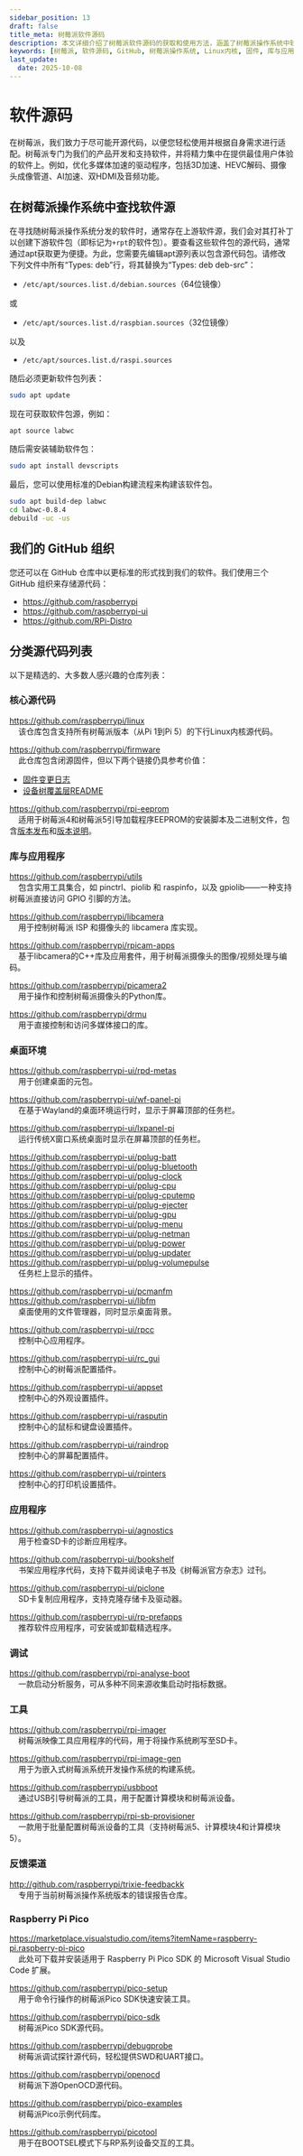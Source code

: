 ```yaml
---
sidebar_position: 13
draft: false
title_meta: 树莓派软件源码
description: 本文详细介绍了树莓派软件源码的获取和使用方法，涵盖了树莓派操作系统中软件源的查找、GitHub组织中的源代码存储、以及各种核心源代码、库与应用程序、桌面环境、应用程序、调试工具和反馈渠道的详细信息。还提供了树莓派Pico相关的SDK和工具的源代码链接，帮助开发者更好地利用开源资源进行开发和调试。
keywords: [树莓派, 软件源码, GitHub, 树莓派操作系统, Linux内核, 固件, 库与应用程序, 桌面环境, 应用程序, 调试工具, 反馈渠道, Raspberry Pi Pico, SDK, 开源资源]
last_update: 
  date: 2025-10-08
---
```


# 软件源码

在树莓派，我们致力于尽可能开源代码，以便您轻松使用并根据自身需求进行适配。树莓派专门为我们的产品开发和支持软件，并将精力集中在提供最佳用户体验的软件上。例如，优化多媒体加速的驱动程序，包括3D加速、HEVC解码、摄像头成像管道、AI加速、双HDMI及音频功能。

## 在树莓派操作系统中查找软件源

在寻找随树莓派操作系统分发的软件时，通常存在上游软件源，我们会对其打补丁以创建下游软件包（即标记为`+rpt`的软件包）。要查看这些软件包的源代码，通常通过apt获取更为便捷。为此，您需要先编辑apt源列表以包含源代码包。请修改下列文件中所有“Types: deb”行，将其替换为“Types: deb deb-src”：

* `/etc/apt/sources.list.d/debian.sources`（64位镜像）

或
* `/etc/apt/sources.list.d/raspbian.sources`（32位镜像）

以及
* `/etc/apt/sources.list.d/raspi.sources`

随后必须更新软件包列表：

```sh
sudo apt update
```

现在可获取软件包源，例如：

```sh
apt source labwc
```

随后需安装辅助软件包：

```sh
sudo apt install devscripts
```

最后，您可以使用标准的Debian构建流程来构建该软件包。

```sh
sudo apt build-dep labwc
cd labwc-0.8.4
debuild -uc -us
```

## 我们的 GitHub 组织

您还可以在 GitHub 仓库中以更标准的形式找到我们的软件。我们使用三个 GitHub 组织来存储源代码：

* https://github.com/raspberrypi
* https://github.com/raspberrypi-ui
* https://github.com/RPi-Distro

## 分类源代码列表

以下是精选的、大多数人感兴趣的仓库列表：

### 核心源代码

https://github.com/raspberrypi/linux<br />
&nbsp;&nbsp;&nbsp;&nbsp;该仓库包含支持所有树莓派版本（从Pi 1到Pi 5）的下行Linux内核源代码。

https://github.com/raspberrypi/firmware<br />
&nbsp;&nbsp;&nbsp;&nbsp;此仓库包含闭源固件，但以下两个链接仍具参考价值：

* [固件变更日志](https://github.com/raspberrypi/firmware/commits/master/)
* [设备树覆盖层README](https://github.com/raspberrypi/firmware/blob/master/boot/overlays/README)

https://github.com/raspberrypi/rpi-eeprom<br />
&nbsp;&nbsp;&nbsp;&nbsp;适用于树莓派4和树莓派5引导加载程序EEPROM的安装脚本及二进制文件，包含[版本发布](https://github.com/raspberrypi/rpi-eeprom/releases)和[版本说明](https://github.com/raspberrypi/rpi-eeprom/blob/master/releases.md)。

### 库与应用程序

https://github.com/raspberrypi/utils<br />
&nbsp;&nbsp;&nbsp;&nbsp;包含实用工具集合，如 pinctrl、piolib 和 raspinfo，以及 gpiolib——一种支持树莓派直接访问 GPIO 引脚的方法。

https://github.com/raspberrypi/libcamera<br />
&nbsp;&nbsp;&nbsp;&nbsp;用于控制树莓派 ISP 和摄像头的 libcamera 库实现。

https://github.com/raspberrypi/rpicam-apps<br />
&nbsp;&nbsp;&nbsp;&nbsp;基于libcamera的C++库及应用套件，用于树莓派摄像头的图像/视频处理与编码。

https://github.com/raspberrypi/picamera2<br />
&nbsp;&nbsp;&nbsp;&nbsp;用于操作和控制树莓派摄像头的Python库。

https://github.com/raspberrypi/drmu<br />
&nbsp;&nbsp;&nbsp;&nbsp;用于直接控制和访问多媒体接口的库。

### 桌面环境

https://github.com/raspberrypi-ui/rpd-metas<br />
&nbsp;&nbsp;&nbsp;&nbsp;用于创建桌面的元包。

https://github.com/raspberrypi-ui/wf-panel-pi<br />
&nbsp;&nbsp;&nbsp;&nbsp;在基于Wayland的桌面环境运行时，显示于屏幕顶部的任务栏。

https://github.com/raspberrypi-ui/lxpanel-pi<br />
&nbsp;&nbsp;&nbsp;&nbsp;运行传统X窗口系统桌面时显示在屏幕顶部的任务栏。

https://github.com/raspberrypi-ui/pplug-batt<br />
https://github.com/raspberrypi-ui/pplug-bluetooth<br />
https://github.com/raspberrypi-ui/pplug-clock<br />
https://github.com/raspberrypi-ui/pplug-cpu<br />
https://github.com/raspberrypi-ui/pplug-cputemp<br />
https://github.com/raspberrypi-ui/pplug-ejecter<br />
https://github.com/raspberrypi-ui/pplug-gpu<br />
https://github.com/raspberrypi-ui/pplug-menu<br />
https://github.com/raspberrypi-ui/pplug-netman<br />
https://github.com/raspberrypi-ui/pplug-power<br />
https://github.com/raspberrypi-ui/pplug-updater<br />
https://github.com/raspberrypi-ui/pplug-volumepulse<br />
&nbsp;&nbsp;&nbsp;&nbsp;任务栏上显示的插件。

https://github.com/raspberrypi-ui/pcmanfm<br />
https://github.com/raspberrypi-ui/libfm<br />
&nbsp;&nbsp;&nbsp;&nbsp;桌面使用的文件管理器，同时显示桌面背景。

https://github.com/raspberrypi-ui/rpcc<br />
&nbsp;&nbsp;&nbsp;&nbsp;控制中心应用程序。

https://github.com/raspberrypi-ui/rc_gui<br />
&nbsp;&nbsp;&nbsp;&nbsp;控制中心的树莓派配置插件。

https://github.com/raspberrypi-ui/appset<br />
&nbsp;&nbsp;&nbsp;&nbsp;控制中心的外观设置插件。

https://github.com/raspberrypi-ui/rasputin<br />
&nbsp;&nbsp;&nbsp;&nbsp;控制中心的鼠标和键盘设置插件。

https://github.com/raspberrypi-ui/raindrop<br />
&nbsp;&nbsp;&nbsp;&nbsp;控制中心的屏幕配置插件。

https://github.com/raspberrypi-ui/rpinters<br />
&nbsp;&nbsp;&nbsp;&nbsp;控制中心的打印机设置插件。

### 应用程序

https://github.com/raspberrypi-ui/agnostics<br />
&nbsp;&nbsp;&nbsp;&nbsp;用于检查SD卡的诊断应用程序。

https://github.com/raspberrypi-ui/bookshelf<br />
&nbsp;&nbsp;&nbsp;&nbsp;书架应用程序代码，支持下载并阅读电子书及《树莓派官方杂志》过刊。

https://github.com/raspberrypi-ui/piclone<br />
&nbsp;&nbsp;&nbsp;&nbsp;SD卡复制应用程序，支持克隆存储卡及驱动器。

https://github.com/raspberrypi-ui/rp-prefapps<br />
&nbsp;&nbsp;&nbsp;&nbsp;推荐软件应用程序，可安装或卸载精选程序。

### 调试

https://github.com/raspberrypi/rpi-analyse-boot<br />
&nbsp;&nbsp;&nbsp;&nbsp;一款启动分析服务，可从多种不同来源收集启动时指标数据。

### 工具

https://github.com/raspberrypi/rpi-imager<br />
&nbsp;&nbsp;&nbsp;&nbsp;树莓派映像工具应用程序的代码，用于将操作系统刷写至SD卡。

https://github.com/raspberrypi/rpi-image-gen<br />
&nbsp;&nbsp;&nbsp;&nbsp;用于为嵌入式树莓派系统开发操作系统的构建系统。

https://github.com/raspberrypi/usbboot<br />
&nbsp;&nbsp;&nbsp;&nbsp;通过USB引导树莓派的工具，用于配置计算模块和树莓派设备。

https://github.com/raspberrypi/rpi-sb-provisioner<br />
&nbsp;&nbsp;&nbsp;&nbsp;一款用于批量配置树莓派设备的工具（支持树莓派5、计算模块4和计算模块5）。

### 反馈渠道

http://github.com/raspberrypi/trixie-feedbackk<br />
&nbsp;&nbsp;&nbsp;&nbsp;专用于当前树莓派操作系统版本的错误报告仓库。


### Raspberry Pi Pico

https://marketplace.visualstudio.com/items?itemName=raspberry-pi.raspberry-pi-pico<br />
&nbsp;&nbsp;&nbsp;&nbsp;此处可下载并安装适用于 Raspberry Pi Pico SDK 的 Microsoft Visual Studio Code 扩展。

https://github.com/raspberrypi/pico-setup<br />
&nbsp;&nbsp;&nbsp;&nbsp;用于命令行操作的树莓派Pico SDK快速安装工具。

https://github.com/raspberrypi/pico-sdk<br />
&nbsp;&nbsp;&nbsp;&nbsp;树莓派Pico SDK源代码。

https://github.com/raspberrypi/debugprobe<br />
&nbsp;&nbsp;&nbsp;&nbsp;树莓派调试探针源代码，轻松提供SWD和UART接口。

https://github.com/raspberrypi/openocd<br />
&nbsp;&nbsp;&nbsp;&nbsp;树莓派下游OpenOCD源代码。

https://github.com/raspberrypi/pico-examples<br />
&nbsp;&nbsp;&nbsp;&nbsp;树莓派Pico示例代码库。

https://github.com/raspberrypi/picotool<br />
&nbsp;&nbsp;&nbsp;&nbsp;用于在BOOTSEL模式下与RP系列设备交互的工具。

<Normal />